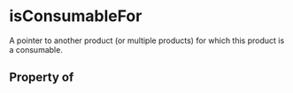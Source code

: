 # isConsumableFor

A pointer to another product (or multiple products) for which this product is a consumable.

## Property of




